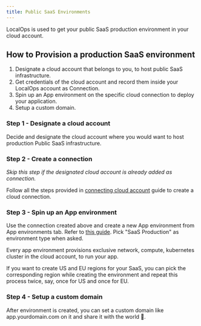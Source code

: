 ```yaml
---
title: Public SaaS Environments
---
```


LocalOps is used to get your public SaaS production environment in your cloud account.

## How to Provision a production SaaS environment

1. Designate a cloud account that belongs to you, to host public SaaS infrastructure.
2. Get credentials of the cloud account and record them inside your LocalOps account as Connection.
3. Spin up an App environment on the specific cloud connection to deploy your application.
4. Setup a custom domain.

### Step 1 - Designate a cloud account

Decide and designate the cloud account where you would want to host production Public SaaS infrastructure.

### Step 2 - Create a connection

_Skip this step if the designated cloud account is already added as connection._

Follow all the steps provided in [connecting cloud account](/accounts/aws) guide to create a cloud connection.

### Step 3 - Spin up an App environment

Use the connection created above and create a new App environment from App environments tab. Refer to
[this guide](https://help.localops.co/en/articles/9584120-creating-first-environment). Pick "SaaS Production" as
environment type when asked.

Every app environment provisions exclusive network, compute, kubernetes cluster in the cloud account, to run your app.

<Info>
  If you want to create US and EU regions for your SaaS, you can pick the corresponding region while creating the
  environment and repeat this process twice, say, once for US and once for EU.
</Info>

### Step 4 - Setup a custom domain

After environment is created, you can set a custom domain like app.yourdomain.com on it and share it with the world 🎉.
